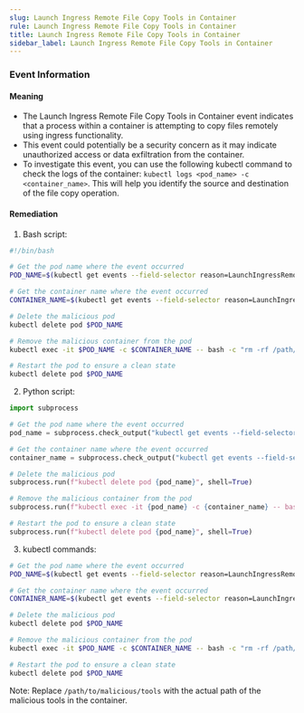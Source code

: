 ```yaml
--- 
slug: Launch Ingress Remote File Copy Tools in Container
rule: Launch Ingress Remote File Copy Tools in Container
title: Launch Ingress Remote File Copy Tools in Container
sidebar_label: Launch Ingress Remote File Copy Tools in Container
---
```

                   

### Event Information

#### Meaning

- The Launch Ingress Remote File Copy Tools in Container event indicates that a process within a container is attempting to copy files remotely using ingress functionality.
- This event could potentially be a security concern as it may indicate unauthorized access or data exfiltration from the container.
- To investigate this event, you can use the following kubectl command to check the logs of the container: `kubectl logs <pod_name> -c <container_name>`. This will help you identify the source and destination of the file copy operation.

#### Remediation

1. Bash script:
```bash
#!/bin/bash

# Get the pod name where the event occurred
POD_NAME=$(kubectl get events --field-selector reason=LaunchIngressRemoteFileCopyToolsInContainer -o jsonpath='{.items[0].involvedObject.name}')

# Get the container name where the event occurred
CONTAINER_NAME=$(kubectl get events --field-selector reason=LaunchIngressRemoteFileCopyToolsInContainer -o jsonpath='{.items[0].source.component}')

# Delete the malicious pod
kubectl delete pod $POD_NAME

# Remove the malicious container from the pod
kubectl exec -it $POD_NAME -c $CONTAINER_NAME -- bash -c "rm -rf /path/to/malicious/tools"

# Restart the pod to ensure a clean state
kubectl delete pod $POD_NAME
```

2. Python script:
```python
import subprocess

# Get the pod name where the event occurred
pod_name = subprocess.check_output("kubectl get events --field-selector reason=LaunchIngressRemoteFileCopyToolsInContainer -o jsonpath='{.items[0].involvedObject.name}'", shell=True).decode().strip()

# Get the container name where the event occurred
container_name = subprocess.check_output("kubectl get events --field-selector reason=LaunchIngressRemoteFileCopyToolsInContainer -o jsonpath='{.items[0].source.component}'", shell=True).decode().strip()

# Delete the malicious pod
subprocess.run(f"kubectl delete pod {pod_name}", shell=True)

# Remove the malicious container from the pod
subprocess.run(f"kubectl exec -it {pod_name} -c {container_name} -- bash -c 'rm -rf /path/to/malicious/tools'", shell=True)

# Restart the pod to ensure a clean state
subprocess.run(f"kubectl delete pod {pod_name}", shell=True)
```

3. kubectl commands:
```bash
# Get the pod name where the event occurred
POD_NAME=$(kubectl get events --field-selector reason=LaunchIngressRemoteFileCopyToolsInContainer -o jsonpath='{.items[0].involvedObject.name}')

# Get the container name where the event occurred
CONTAINER_NAME=$(kubectl get events --field-selector reason=LaunchIngressRemoteFileCopyToolsInContainer -o jsonpath='{.items[0].source.component}')

# Delete the malicious pod
kubectl delete pod $POD_NAME

# Remove the malicious container from the pod
kubectl exec -it $POD_NAME -c $CONTAINER_NAME -- bash -c "rm -rf /path/to/malicious/tools"

# Restart the pod to ensure a clean state
kubectl delete pod $POD_NAME
```

Note: Replace `/path/to/malicious/tools` with the actual path of the malicious tools in the container.

 